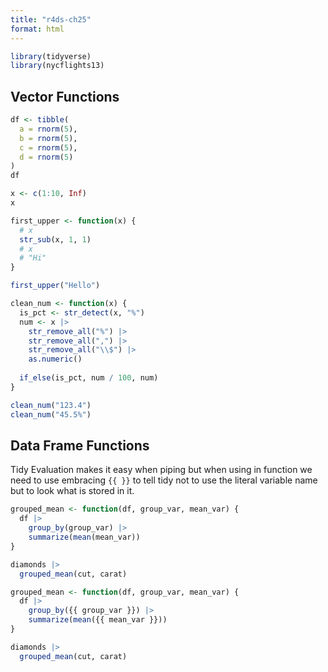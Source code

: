 ```yaml
---
title: "r4ds-ch25"
format: html
---
```


```r
library(tidyverse)
library(nycflights13)
```
## Vector Functions

```r
df <- tibble(
  a = rnorm(5),
  b = rnorm(5),
  c = rnorm(5),
  d = rnorm(5)
)
df
```

```r
x <- c(1:10, Inf)
x
```

```r
first_upper <- function(x) {
  # x
  str_sub(x, 1, 1)
  # x
  # "Hi"
}

first_upper("Hello")
```

```r
clean_num <- function(x) {
  is_pct <- str_detect(x, "%")
  num <- x |> 
    str_remove_all("%") |> 
    str_remove_all(",") |> 
    str_remove_all("\\$") |> 
    as.numeric()
  
  if_else(is_pct, num / 100, num)
}

clean_num("123.4")
clean_num("45.5%")
```

## Data Frame Functions

Tidy Evaluation makes it easy when piping but when using in function we need to use embracing `{{ }}` to tell tidy not to use the literal variable name but to look what is stored in it.

```r
grouped_mean <- function(df, group_var, mean_var) {
  df |> 
    group_by(group_var) |> 
    summarize(mean(mean_var))
}
```

```r
diamonds |> 
  grouped_mean(cut, carat)
```

```r
grouped_mean <- function(df, group_var, mean_var) {
  df |> 
    group_by({{ group_var }}) |> 
    summarize(mean({{ mean_var }}))
}
```

```r
diamonds |> 
  grouped_mean(cut, carat)
```

